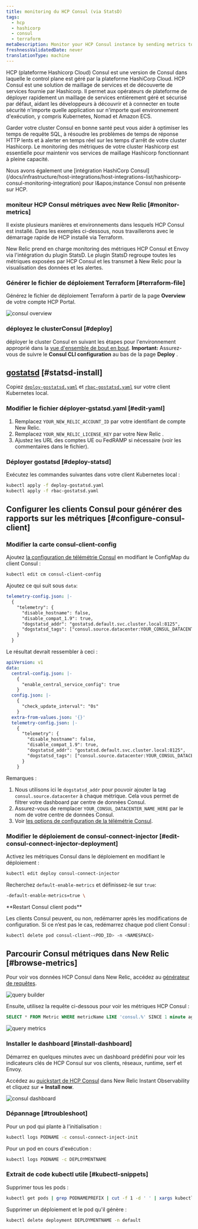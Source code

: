 ```yaml
---
title: monitoring du HCP Consul (via StatsD)
tags:
  - hcp
  - hashicorp
  - consul
  - terraform
metaDescription: Monitor your HCP Consul instance by sending metrics to New Relic via Statsd
freshnessValidatedDate: never
translationType: machine
---
```


HCP (plateforme Hashicorp Cloud) Consul est une version de Consul dans laquelle le control plane est géré par la plateforme HashiCorp Cloud. HCP Consul est une solution de maillage de services et de découverte de services fournie par Hashicorp. Il permet aux opérateurs de plateforme de déployer rapidement un maillage de services entièrement géré et sécurisé par défaut, aidant les développeurs à découvrir et à connecter en toute sécurité n&apos;importe quelle application sur n&apos;importe quel environnement d&apos;exécution, y compris Kubernetes, Nomad et Amazon ECS.

Garder votre cluster Consul en bonne santé peut vous aider à optimiser les temps de requête SQL, à résoudre les problèmes de temps de réponse HTTP lents et à alerter en temps réel sur les temps d&apos;arrêt de votre cluster Hashicorp. Le monitoring des métriques de votre cluster Hashicorp est essentielle pour maintenir vos services de maillage Hashicorp fonctionnant à pleine capacité.

<Callout variant="tip">
  Nous avons également une [intégration HashiCorp Consul](/docs/infrastructure/host-integrations/host-integrations-list/hashicorp-consul-monitoring-integration) pour l&amp;apos;instance Consul non présente sur HCP.
</Callout>

### moniteur HCP Consul métriques avec New Relic [#monitor-metrics]

Il existe plusieurs manières et environnements dans lesquels HCP Consul est installé. Dans les exemples ci-dessous, nous travaillerons avec le démarrage rapide de HCP installé via Terraform.

New Relic prend en charge monitoring des métriques HCP Consul et Envoy via l&apos;intégration du plugin StatsD. Le plugin StatsD regroupe toutes les métriques exposées par HCP Consul et les transmet à New Relic pour la visualisation des données et les alertes.

### Générer le fichier de déploiement Terraform [#terraform-file]

Générez le fichier de déploiement Terraform à partir de la page <DNT>**Overview**</DNT> de votre compte HCP Portal.

<img title="consul overview" alt="consul overview" src="/images/infrastructure_screenshot-crop_consul-overview.webp" />

### déployez le clusterConsul [#deploy]

déployer le cluster Consul en suivant les étapes pour l&apos;environnement approprié dans la [vue d&apos;ensemble de bout en bout](https://learn.hashicorp.com/tutorials/cloud/consul-end-to-end-overview). <DNT>**Important:**</DNT> Assurez-vous de suivre le <DNT>**Consul CLI configuration**</DNT> au bas de la page <DNT>**Deploy**</DNT> .

## [gostatsd](https://github.com/atlassian/gostatsd) [#statsd-install]

Copiez [`deploy-gostatsd.yaml`](https://github.com/newrelic-experimental/hashicorp-quickstart-annex/blob/main/hcp-consul/deploy-gostatsd.yaml) et [`rbac-gostatsd.yaml`](https://github.com/newrelic-experimental/hashicorp-quickstart-annex/blob/main/hcp-consul/rbac-gostatsd.yaml) sur votre client Kubernetes local.

### Modifier le fichier déployer-gstatsd.yaml [#edit-yaml]

1. Remplacez `YOUR_NEW_RELIC_ACCOUNT_ID` par votre identifiant de compte New Relic.
2. Remplacez `YOUR_NEW_RELIC_LICENSE_KEY` par votre New Relic <InlinePopover type="licenseKey" />.
3. Ajustez les URL des comptes UE ou FedRAMP si nécessaire (voir les commentaires dans le fichier).

### Déployer gostatsd [#deploy-statsd]

Exécutez les commandes suivantes dans votre client Kubernetes local :

```bash
kubectl apply -f deploy-gostatsd.yaml
kubectl apply -f rbac-gostatsd.yaml
```

## Configurer les clients Consul pour générer des rapports sur les métriques [#configure-consul-client]

### Modifier la carte consul-client-config

Ajoutez [la configuration de télémétrie Consul](https://www.consul.io/docs/agent/telemetry) en modifiant le ConfigMap du client Consul :

```bash
kubectl edit cm consul-client-config
```

Ajoutez ce qui suit sous `data`:

```yaml
telemetry-config.json: |-
  {   
    "telemetry": {
      "disable_hostname": false,
      "disable_compat_1.9": true,
      "dogstatsd_addr": "gostatsd.default.svc.cluster.local:8125",
      "dogstatsd_tags": ["consul.source.datacenter:YOUR_CONSUL_DATACENTER_NAME_HERE"]
    }
  }
```

Le résultat devrait ressembler à ceci :

```yaml
apiVersion: v1
data:
  central-config.json: |-
    {   
      "enable_central_service_config": true
    }   
  config.json: |-
    {   
      "check_update_interval": "0s"
    }   
  extra-from-values.json: '{}'
  telemetry-config.json: |-
    {   
      "telemetry": {
        "disable_hostname": false,
        "disable_compat_1.9": true,
        "dogstatsd_addr": "gostatsd.default.svc.cluster.local:8125",
        "dogstatsd_tags": ["consul.source.datacenter:YOUR_CONSUL_DATACENTER_NAME_HERE"]
      }   
    }  
```

Remarques :

1. Nous utilisons ici le `dogstatsd_addr` pour pouvoir ajouter la tag `consul.source.datacenter` à chaque métrique. Cela vous permet de filtrer votre dashboard par centre de données Consul.
2. Assurez-vous de remplacer `YOUR_CONSUL_DATACENTER_NAME_HERE` par le nom de votre centre de données Consul.
3. Voir [les options de configuration de la télémétrie Consul](https://www.consul.io/docs/agent/config/config-files#telemetry).

### Modifier le déploiement de consul-connect-injector [#edit-consul-connect-injector-deployment]

Activez les métriques Consul dans le déploiement en modifiant le déploiement :

```bash
kubectl edit deploy consul-connect-injector
```

Recherchez `default-enable-metrics` et définissez-le sur `true`:

```bash
-default-enable-metrics=true \
```

<DNT>
  **Restart Consul client pods**
</DNT>

Les clients Consul peuvent, ou non, redémarrer après les modifications de configuration. Si ce n’est pas le cas, redémarrez chaque pod client Consul :

```bash
kubectl delete pod consul-client-<POD_ID> -n <NAMESPACE>
```

## Parcourir Consul métriques dans New Relic [#browse-metrics]

Pour voir vos données HCP Consul dans New Relic, accédez au [générateur de requêtes](/docs/query-your-data/explore-query-data/query-builder/introduction-query-builder/).

<img title="query builder" alt="query builder" src="/images/infrastructure_screenshot-crop_query-builder.webp" />

Ensuite, utilisez la requête ci-dessous pour voir les métriques HCP Consul :

```sql
SELECT * FROM Metric WHERE metricName LIKE 'consul.%' SINCE 1 minute ago
```

<img title="query metrics" alt="query metrics" src="/images/infrastructure_screenshot-full_query-metrics.webp" />

### Installer le dashboard [#install-dashboard]

Démarrez en quelques minutes avec un dashboard prédéfini pour voir les indicateurs clés de HCP Consul sur vos clients, réseaux, runtime, serf et Envoy.

Accédez au [quickstart de HCP Consul](https://newrelic.com/instant-observability/hcp-consul) dans New Relic Instant Observability et cliquez sur <DNT>**+ Install now**</DNT>.

<img title="consul dashboard" alt="consul dashboard" src="/images/infrastructure_screenshot-full_consul-dashboard.webp" />

### Dépannage [#troubleshoot]

Pour un pod qui plante à l&apos;initialisation :

```bash
kubectl logs PODNAME -c consul-connect-inject-init
```

Pour un pod en cours d&apos;exécution :

```bash
kubectl logs PODNAME -c DEPLOYMENTNAME
```

### Extrait de code kubectl utile [#kubectl-snippets]

Supprimer tous les pods :

```bash
kubectl get pods | grep PODNAMEPREFIX | cut -f 1 -d ' ' | xargs kubectl delete pods
```

Supprimer un déploiement et le pod qu&apos;il génère :

```bash
kubectl delete deployment DEPLOYMENTNAME -n default
```